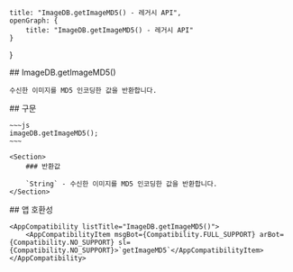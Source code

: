 
    title: "ImageDB.getImageMD5() - 레거시 API",
    openGraph: {
        title: "ImageDB.getImageMD5() - 레거시 API"
    }
}

<Section>
    ## ImageDB.getImageMD5()

    수신한 이미지를 MD5 인코딩한 값을 반환합니다.
</Section>
<Section>
    ## 구문

    ~~~js
    imageDB.getImageMD5();
    ~~~

    <Section>
        ### 반환값

        `String` - 수신한 이미지를 MD5 인코딩한 값을 반환합니다.
    </Section>
</Section>
<Section>
    ## 앱 호환성

    <AppCompatibility listTitle="ImageDB.getImageMD5()">
        <AppCompatibilityItem msgBot={Compatibility.FULL_SUPPORT} arBot={Compatibility.NO_SUPPORT} sl={Compatibility.NO_SUPPORT}>`getImageMD5`</AppCompatibilityItem>
    </AppCompatibility>
</Section>